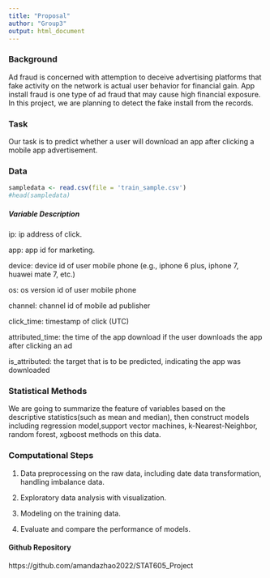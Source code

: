 ```yaml
---
title: "Proposal"
author: "Group3"
output: html_document
---
```


### Background

Ad fraud  is concerned with attemption to deceive advertising platforms that fake activity on the network is actual user behavior for financial gain. App install fraud is one type of ad fraud that may cause high financial exposure. In this project, we are planning to detect the fake install from the records.

### Task
Our task is to predict whether a user will download an app after clicking a mobile app advertisement.

### Data
```r
sampledata <- read.csv(file = 'train_sample.csv')
#head(sampledata)
```


##### Variable Description

ip: ip address of click.

app: app id for marketing.

device: device id of user mobile phone (e.g., iphone 6 plus, iphone 7, huawei mate 7, etc.) 

os: os version id of user mobile phone 

channel: channel id of mobile ad publisher 

click_time: timestamp of click (UTC) 

attributed_time: the time of the app download if the user downloads the app after clicking an ad

is_attributed: the target that is to be predicted, indicating the app was downloaded


### Statistical Methods

We are going to summarize the feature of variables based on the descriptive statistics(such as mean and median), then construct models including regression model,support vector machines,  k-Nearest-Neighbor,  random forest, xgboost methods on this data.

### Computational Steps

1. Data preprocessing on the raw data, including date data transformation, handling imbalance data.

2. Exploratory data analysis with visualization.

3. Modeling on the training data.

4. Evaluate and compare the performance of models.


#### Github Repository
https://github.com/amandazhao2022/STAT605_Project




